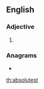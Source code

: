 ==English==

===Adjective===
{{head|en|adjective superlative form}}

# {{label|en|rare}} {{en-superlative of|absolute}}

===Anagrams===
* {{l|en|outstables}}

[[th:absolutest]]